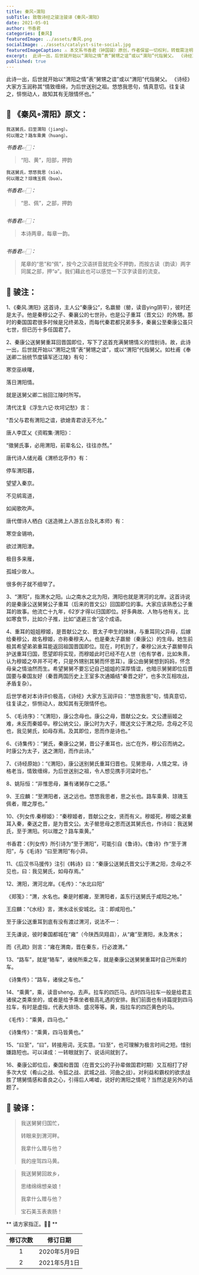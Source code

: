 ```yaml
---
title: 秦风∘渭阳
subTitle: 致敬诗经之骏注骏译《秦风∘渭阳》
date: 2021-05-01
author: 书香君
categories: [秦风]
featuredImage: ../assets/秦风.png
socialImage: ../assets/catalyst-site-social.jpg
featuredImageCaption: ⚠️️ 本文系书香君（钟国骏）原创，作者保留一切权利，转载需注明出处。
excerpt:  此诗一出，后世就开始以“渭阳之情”表“舅甥之谊”或以“渭阳”代指舅父。 《诗经》大家方玉润称其“情致缠绵，为后世送别之祖。悠悠我思句，情真意切。往复读之，悱恻动人，故知其有无限情怀也。” 
published: true
---
```


此诗一出，后世就开始以“渭阳之情”表“舅甥之谊”或以“渭阳”代指舅父。
《诗经》大家方玉润称其“情致缠绵，为后世送别之祖。悠悠我思句，情真意切。往复读之，悱恻动人，故知其有无限情怀也。”


## 🌼 《秦风∘渭阳》原文：

```
我送舅氏，曰至渭阳（jiang）。
何以赠之？路车乘黄（huang）。
```

*书香君👉🏻：*

> “阳、黄”，阳部，押韵

```
我送舅氏，悠悠我思（siə）。
何以赠之？琼瑰玉佩（buə）。
```

*书香君👉🏻：*

> “思、佩”，之部，押韵

```
```

*书香君👉🏻：*

> 本诗两章，每章一韵。

```
```

*书香君👉🏻：*

> 尾章的“思”和“佩”，按今之汉语拼音就完全不押韵，而按古读（韵读）两字同属之部，押“ə”。我们藉此也可以感觉一下汉字读音的流变。


## 🍁️ 骏注：

1、《秦风.渭阳》这首诗，主人公“秦康公”，名嬴罃（罃，读音ying阴平），彼时还是太子。他是秦穆公之子、秦襄公的七世孙，也是公子重耳（晋文公）的外甥。那时的秦国国君很多时候是兄终弟及，而每代秦君都兄弟多多，秦襄公至秦康公虽只七世，但已历十多任国君了。

2、秦康公送舅舅重耳回晋国即位，写下了这首充满舅甥情义的惜别诗。故，此诗一出，后世就开始以“渭阳之情”表“舅甥之谊”，或以“渭阳”代指舅父。如杜甫《奉送卿二翁统节度镇军还江陵》有句：

寒空巫峡曙，

落日渭阳情。

就是送舅父卿二翁回江陵时所写。

清代沈复《浮生六记·坎坷记愁》言：

“吾父与君有渭阳之谊，欲媳青君谅无不允。”

唐人李匡乂《资暇集·渭阳》：

“徵舅氏事，必用渭阳，前辈名公，往往亦然。”

唐代诗人储光羲《渭桥北亭作》有：

停车渭阳暮，

望望入秦京。

不见鹓鸾道，

如闻歌吹声。

唐代僧诗人栖白《送造微上人游五台及礼本师》有：

寒空金锡响，

欲过渭阳津。

极目多来雁，

孤城少故人。

很多例子就不细举了。

3、“渭阳”，指渭水之阳。山之南水之北为阳，渭阳也就是渭河的北岸。这首诗说的是秦康公送舅舅公子重耳（后来的晋文公）回国即位的事。大家应该熟悉公子重耳的故事。他流亡十九年，62岁才得以归国即位。好多典故、人物与他有关。比如寒食节，比如介子推，比如“退避三舍”这个成语。

4、重耳的姐姐穆姬，是晋献公之女、晋太子申生的妹妹，与重耳同父异母，后嫁给秦穆公，故名穆姬，亦称秦穆夫人。也是秦太子嬴罃（秦康公）的生母。她生前极其希望弟弟重耳能返回祖国晋国即位。现在，时机到了，秦穆公派太子嬴罃带兵护送重耳归国，愿望即将实现，而穆姬此时已经不在人世（也有学者，比如朱熹，认为穆姬之卒并不可考，只是外甥别其舅而怀思耳）。康公由舅舅想到妈妈，怀念母亲之情油然而生。希望舅舅不要忘记自己姐姐的深厚情谊，也暗示舅舅即位后晋国要与秦国友好（秦晋两国历史上王室多次通婚结“秦晋之好”，也多次互相攻战，矛盾复杂）。

后世学者对本诗评价极高，《诗经》大家方玉润评曰：“悠悠我思”句，情真意切，往复读之，悱恻动人，故知其有无限情怀也。

5、《毛诗序》：“《渭阳》，康公念母也。康公之母，晋献公之女。文公遭丽姬之难，未反而秦姬卒。穆公纳文公，康公时为大子，赠送文公于渭之阳，念母之不见也，我见舅氏，如母存焉。及其即位，思而作是诗也。”

6、《诗集传》：“舅氏，秦康公之舅，晋公子重耳也，出亡在外，穆公召而纳之。时康公为太子，送之渭阳，而作此诗。”

7、《诗经原始》：“《渭阳》，康公送别舅氏重耳归晋也。见舅思母，人情之常。诗格老当，情致缠绵，为后世送别之祖，令人想见携手河梁时也。”

8、姚际恒：“非惟思母，兼有诸舅存亡之感。”

9、王应麟：“至渭阳者，送之远也。悠悠我思者，思之长也。路车乘黄、琼瑰玉佩者，赠之厚也。”

10、《列女传.秦穆姬》：“秦穆姬者，晋献公之女，贤而有义。穆姬死，穆姬之弟重耳入秦，秦送之晋，是为晋文公。太子罃思母之恩而送其舅氏也，作诗曰：我送舅氏，至于渭阳。何以赠之？路车乘黄。”

书香君：《列女传》所引诗为“至于渭阳”，可能引自《鲁诗》。《鲁诗》作“至于渭阳”，与《毛诗》“曰至渭阳”有小异。

11、《后汉书马援传》注引《韩诗》曰：“秦康公送舅氏晋文公于渭之阳，念母之不见也，曰：我见舅氏，如母存焉。”

12、渭阳，渭河北岸。《毛传》：“水北曰阳”

《郑笺》：“渭，水名也。秦是时都雍，至渭阳者，盖东行送舅氏于咸阳之地。”

王应麟：“《水经》言，渭水迳长安城北。注：即咸阳也。”

至于康公送重耳到底有没有渡过渭河，说法不一：

王先谦说，彼时秦国都城在“雍”（今陕西凤翔县），从“雍”至渭阳，未及渭水；

而《孔疏》则言：“雍在渭南，晋在秦东，行必渡渭。”

13、“路车”，就是“辂车”，诸侯所乘之车，就是秦康公送舅舅重耳时自己所乘的车。

《诗集传》：“路车，诸侯之车也。”

14、“乘黄”，乘，读音sheng，去声。拉车的四匹马。古时四马拉车一般是给君主诸侯之类乘坐的，或者是给予乘坐者极高礼遇的安排。我们前面也有诗篇提到四马拉车，有时是虚指，代表大排场、盛况等等。黄，指拉车的四匹黄色的马。

《毛传》：“乘黄，四马也。”

《诗集传》：“乘黄，四马皆黄也。”

15、“曰至”，“曰”，转接用词，无实意。“曰至”，也可理解为极言时间之短。惜别嫌路短也。可以译成：一转眼就到了、说话间就到了。

16、秦康公即位后，秦国和晋国（在晋文公的子孙辈做国君时期）又互相打了好多次大仗（肴山之战、令狐之战、武城之战、河曲之战）。对利益和霸权的欲求战胜了甥舅情感和善良之心，引得后人唏嘘，说好的渭阳之情呢？当然这是另外的话题了。


## 🍁️ 骏译：


> 我送舅舅归国忙，
> 
> 转眼来到渭河畔。
> 
> 我拿什么赠与他？
> 
> 我的座驾四马黄。
> 

> 我送舅舅回故乡，
> 
> 思绪绵绵想亲娘！
> 
> 我拿什么赠与他？
> 
> 宝石美玉表衷肠！
> 


** 请方家指正。🙏🏻 **

| 修订次数      | 修订日期 |
|   :----: |    :----:   |
|  1   | 2020年5月9日       |
|  2   | 2021年5月1日       |

